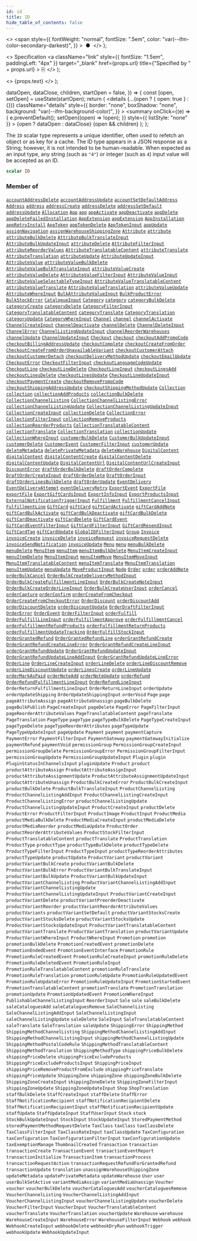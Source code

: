 ```yaml
---
id: id
title: ID
hide_table_of_contents: false
---
```


  <>
    <span
      style={{
        fontWeight: "normal",
        fontSize: ".5em",
        color: "var(--ifm-color-secondary-darkest)",
      }}
    >
      &nbsp;●&nbsp;
    </span>
  </>
);

  <>
    Specification
    <a
      className="link"
      style={{ fontSize: "1.5em", paddingLeft: "4px" }}
      target="\_blank"
      href={props.url}
      title={"Specified by " + props.url}
    >
      ⎘
    </a>
  </>
);

  <>
    <span className={props.class}>{props.text}</span>
  </>
);


  dataOpen,
  dataClose,
  children,
  startOpen = false,
}) => {
  const [open, setOpen] = useState(startOpen);
  return (
    <details
      {...(open ? { open: true } : {})}
      className="details"
      style={{
        border: "none",
        boxShadow: "none",
        background: "var(--ifm-background-color)",
      }}
    >
      <summary
        onClick={(e) => {
          e.preventDefault();
          setOpen((open) => !open);
        }}
        style={{ listStyle: "none" }}
      >
        {open ? dataOpen : dataClose}
      </summary>
      {open && children}
    </details>
  );
};

The `ID` scalar type represents a unique identifier, often used to refetch an object or as key for a cache. The ID type appears in a JSON response as a String; however, it is not intended to be human-readable. When expected as an input type, any string (such as `"4"`) or integer (such as `4`) input value will be accepted as an ID.

```graphql
scalar ID
```

### Member of

[`accountAddressDelete`](../../../api-reference/users/mutations/account-address-delete) <Badge class="badge badge--secondary" text="mutation"/><Bullet />[`accountAddressUpdate`](../../../api-reference/users/mutations/account-address-update) <Badge class="badge badge--secondary" text="mutation"/><Bullet />[`accountSetDefaultAddress`](../../../api-reference/users/mutations/account-set-default-address) <Badge class="badge badge--secondary" text="mutation"/><Bullet />[`Address`](../../../api-reference/users/objects/address) <Badge class="badge badge--secondary" text="object"/><Bullet />[`address`](../../../api-reference/users/queries/address) <Badge class="badge badge--secondary" text="query"/><Bullet />[`addressCreate`](../../../api-reference/users/mutations/address-create) <Badge class="badge badge--secondary" text="mutation"/><Bullet />[`addressDelete`](../../../api-reference/users/mutations/address-delete) <Badge class="badge badge--secondary" text="mutation"/><Bullet />[`addressSetDefault`](../../../api-reference/users/mutations/address-set-default) <Badge class="badge badge--secondary" text="mutation"/><Bullet />[`addressUpdate`](../../../api-reference/users/mutations/address-update) <Badge class="badge badge--secondary" text="mutation"/><Bullet />[`Allocation`](../../../api-reference/products/objects/allocation) <Badge class="badge badge--secondary" text="object"/><Bullet />[`App`](../../../api-reference/apps/objects/app) <Badge class="badge badge--secondary" text="object"/><Bullet />[`app`](../../../api-reference/apps/queries/app) <Badge class="badge badge--secondary" text="query"/><Bullet />[`appActivate`](../../../api-reference/apps/mutations/app-activate) <Badge class="badge badge--secondary" text="mutation"/><Bullet />[`appDeactivate`](../../../api-reference/apps/mutations/app-deactivate) <Badge class="badge badge--secondary" text="mutation"/><Bullet />[`appDelete`](../../../api-reference/apps/mutations/app-delete) <Badge class="badge badge--secondary" text="mutation"/><Bullet />[`appDeleteFailedInstallation`](../../../api-reference/apps/mutations/app-delete-failed-installation) <Badge class="badge badge--secondary" text="mutation"/><Bullet />[`AppExtension`](../../../api-reference/apps/objects/app-extension) <Badge class="badge badge--secondary" text="object"/><Bullet />[`appExtension`](../../../api-reference/apps/queries/app-extension) <Badge class="badge badge--secondary" text="query"/><Bullet />[`AppInstallation`](../../../api-reference/apps/objects/app-installation) <Badge class="badge badge--secondary" text="object"/><Bullet />[`appRetryInstall`](../../../api-reference/apps/mutations/app-retry-install) <Badge class="badge badge--secondary" text="mutation"/><Bullet />[`AppToken`](../../../api-reference/apps/objects/app-token) <Badge class="badge badge--secondary" text="object"/><Bullet />[`appTokenDelete`](../../../api-reference/apps/mutations/app-token-delete) <Badge class="badge badge--secondary" text="mutation"/><Bullet />[`AppTokenInput`](../../../api-reference/apps/inputs/app-token-input) <Badge class="badge badge--secondary" text="input"/><Bullet />[`appUpdate`](../../../api-reference/apps/mutations/app-update) <Badge class="badge badge--secondary" text="mutation"/><Bullet />[`assignNavigation`](../../../api-reference/menu/mutations/assign-navigation) <Badge class="badge badge--secondary" text="mutation"/><Bullet />[`assignWarehouseShippingZone`](../../../api-reference/products/mutations/assign-warehouse-shipping-zone) <Badge class="badge badge--secondary" text="mutation"/><Bullet />[`Attribute`](../../../api-reference/attributes/objects/attribute) <Badge class="badge badge--secondary" text="object"/><Bullet />[`attribute`](../../../api-reference/attributes/queries/attribute) <Badge class="badge badge--secondary" text="query"/><Bullet />[`attributeBulkDelete`](../../../api-reference/attributes/mutations/attribute-bulk-delete) <Badge class="badge badge--secondary" text="mutation"/><Bullet />[`AttributeBulkTranslateInput`](../../../api-reference/attributes/inputs/attribute-bulk-translate-input) <Badge class="badge badge--secondary" text="input"/><Bullet />[`AttributeBulkUpdateInput`](../../../api-reference/attributes/inputs/attribute-bulk-update-input) <Badge class="badge badge--secondary" text="input"/><Bullet />[`attributeDelete`](../../../api-reference/attributes/mutations/attribute-delete) <Badge class="badge badge--secondary" text="mutation"/><Bullet />[`AttributeFilterInput`](../../../api-reference/attributes/inputs/attribute-filter-input) <Badge class="badge badge--secondary" text="input"/><Bullet />[`attributeReorderValues`](../../../api-reference/attributes/mutations/attribute-reorder-values) <Badge class="badge badge--secondary" text="mutation"/><Bullet />[`AttributeTranslatableContent`](../../../api-reference/attributes/objects/attribute-translatable-content) <Badge class="badge badge--secondary" text="object"/><Bullet />[`attributeTranslate`](../../../api-reference/attributes/mutations/attribute-translate) <Badge class="badge badge--secondary" text="mutation"/><Bullet />[`AttributeTranslation`](../../../api-reference/attributes/objects/attribute-translation) <Badge class="badge badge--secondary" text="object"/><Bullet />[`attributeUpdate`](../../../api-reference/attributes/mutations/attribute-update) <Badge class="badge badge--secondary" text="mutation"/><Bullet />[`AttributeUpdateInput`](../../../api-reference/attributes/inputs/attribute-update-input) <Badge class="badge badge--secondary" text="input"/><Bullet />[`AttributeValue`](../../../api-reference/attributes/objects/attribute-value) <Badge class="badge badge--secondary" text="object"/><Bullet />[`attributeValueBulkDelete`](../../../api-reference/attributes/mutations/attribute-value-bulk-delete) <Badge class="badge badge--secondary" text="mutation"/><Bullet />[`AttributeValueBulkTranslateInput`](../../../api-reference/attributes/inputs/attribute-value-bulk-translate-input) <Badge class="badge badge--secondary" text="input"/><Bullet />[`attributeValueCreate`](../../../api-reference/attributes/mutations/attribute-value-create) <Badge class="badge badge--secondary" text="mutation"/><Bullet />[`attributeValueDelete`](../../../api-reference/attributes/mutations/attribute-value-delete) <Badge class="badge badge--secondary" text="mutation"/><Bullet />[`AttributeValueFilterInput`](../../../api-reference/attributes/inputs/attribute-value-filter-input) <Badge class="badge badge--secondary" text="input"/><Bullet />[`AttributeValueInput`](../../../api-reference/attributes/inputs/attribute-value-input) <Badge class="badge badge--secondary" text="input"/><Bullet />[`AttributeValueSelectableTypeInput`](../../../api-reference/attributes/inputs/attribute-value-selectable-type-input) <Badge class="badge badge--secondary" text="input"/><Bullet />[`AttributeValueTranslatableContent`](../../../api-reference/attributes/objects/attribute-value-translatable-content) <Badge class="badge badge--secondary" text="object"/><Bullet />[`attributeValueTranslate`](../../../api-reference/attributes/mutations/attribute-value-translate) <Badge class="badge badge--secondary" text="mutation"/><Bullet />[`AttributeValueTranslation`](../../../api-reference/attributes/objects/attribute-value-translation) <Badge class="badge badge--secondary" text="object"/><Bullet />[`attributeValueUpdate`](../../../api-reference/attributes/mutations/attribute-value-update) <Badge class="badge badge--secondary" text="mutation"/><Bullet />[`AttributeWhereInput`](../../../api-reference/attributes/inputs/attribute-where-input) <Badge class="badge badge--secondary" text="input"/><Bullet />[`BulkAttributeValueInput`](../../../api-reference/products/inputs/bulk-attribute-value-input) <Badge class="badge badge--secondary" text="input"/><Bullet />[`BulkProductError`](../../../api-reference/products/objects/bulk-product-error) <Badge class="badge badge--secondary" text="object"/><Bullet />[`BulkStockError`](../../../api-reference/products/objects/bulk-stock-error) <Badge class="badge badge--secondary" text="object"/><Bullet />[`CatalogueInput`](../../../api-reference/discounts/inputs/catalogue-input) <Badge class="badge badge--secondary" text="input"/><Bullet />[`Category`](../../../api-reference/products/objects/category) <Badge class="badge badge--secondary" text="object"/><Bullet />[`category`](../../../api-reference/products/queries/category) <Badge class="badge badge--secondary" text="query"/><Bullet />[`categoryBulkDelete`](../../../api-reference/products/mutations/category-bulk-delete) <Badge class="badge badge--secondary" text="mutation"/><Bullet />[`categoryCreate`](../../../api-reference/products/mutations/category-create) <Badge class="badge badge--secondary" text="mutation"/><Bullet />[`categoryDelete`](../../../api-reference/products/mutations/category-delete) <Badge class="badge badge--secondary" text="mutation"/><Bullet />[`CategoryFilterInput`](../../../api-reference/products/inputs/category-filter-input) <Badge class="badge badge--secondary" text="input"/><Bullet />[`CategoryTranslatableContent`](../../../api-reference/products/objects/category-translatable-content) <Badge class="badge badge--secondary" text="object"/><Bullet />[`categoryTranslate`](../../../api-reference/products/mutations/category-translate) <Badge class="badge badge--secondary" text="mutation"/><Bullet />[`CategoryTranslation`](../../../api-reference/products/objects/category-translation) <Badge class="badge badge--secondary" text="object"/><Bullet />[`categoryUpdate`](../../../api-reference/products/mutations/category-update) <Badge class="badge badge--secondary" text="mutation"/><Bullet />[`CategoryWhereInput`](../../../api-reference/products/inputs/category-where-input) <Badge class="badge badge--secondary" text="input"/><Bullet />[`Channel`](../../../api-reference/channels/objects/channel) <Badge class="badge badge--secondary" text="object"/><Bullet />[`channel`](../../../api-reference/channels/queries/channel) <Badge class="badge badge--secondary" text="query"/><Bullet />[`channelActivate`](../../../api-reference/channels/mutations/channel-activate) <Badge class="badge badge--secondary" text="mutation"/><Bullet />[`ChannelCreateInput`](../../../api-reference/channels/inputs/channel-create-input) <Badge class="badge badge--secondary" text="input"/><Bullet />[`channelDeactivate`](../../../api-reference/channels/mutations/channel-deactivate) <Badge class="badge badge--secondary" text="mutation"/><Bullet />[`channelDelete`](../../../api-reference/channels/mutations/channel-delete) <Badge class="badge badge--secondary" text="mutation"/><Bullet />[`ChannelDeleteInput`](../../../api-reference/channels/inputs/channel-delete-input) <Badge class="badge badge--secondary" text="input"/><Bullet />[`ChannelError`](../../../api-reference/channels/objects/channel-error) <Badge class="badge badge--secondary" text="object"/><Bullet />[`ChannelListingUpdateInput`](../../../api-reference/products/inputs/channel-listing-update-input) <Badge class="badge badge--secondary" text="input"/><Bullet />[`channelReorderWarehouses`](../../../api-reference/channels/mutations/channel-reorder-warehouses) <Badge class="badge badge--secondary" text="mutation"/><Bullet />[`channelUpdate`](../../../api-reference/channels/mutations/channel-update) <Badge class="badge badge--secondary" text="mutation"/><Bullet />[`ChannelUpdateInput`](../../../api-reference/channels/inputs/channel-update-input) <Badge class="badge badge--secondary" text="input"/><Bullet />[`Checkout`](../../../api-reference/checkout/objects/checkout) <Badge class="badge badge--secondary" text="object"/><Bullet />[`checkout`](../../../api-reference/checkout/queries/checkout) <Badge class="badge badge--secondary" text="query"/><Bullet />[`checkoutAddPromoCode`](../../../api-reference/checkout/mutations/checkout-add-promo-code) <Badge class="badge badge--secondary" text="mutation"/><Bullet />[`checkoutBillingAddressUpdate`](../../../api-reference/checkout/mutations/checkout-billing-address-update) <Badge class="badge badge--secondary" text="mutation"/><Bullet />[`checkoutComplete`](../../../api-reference/checkout/mutations/checkout-complete) <Badge class="badge badge--secondary" text="mutation"/><Bullet />[`checkoutCreateFromOrder`](../../../api-reference/checkout/mutations/checkout-create-from-order) <Badge class="badge badge--secondary" text="mutation"/><Bullet />[`CheckoutCreateFromOrderUnavailableVariant`](../../../api-reference/checkout/objects/checkout-create-from-order-unavailable-variant) <Badge class="badge badge--secondary" text="object"/><Bullet />[`checkoutCustomerAttach`](../../../api-reference/checkout/mutations/checkout-customer-attach) <Badge class="badge badge--secondary" text="mutation"/><Bullet />[`checkoutCustomerDetach`](../../../api-reference/checkout/mutations/checkout-customer-detach) <Badge class="badge badge--secondary" text="mutation"/><Bullet />[`checkoutDeliveryMethodUpdate`](../../../api-reference/checkout/mutations/checkout-delivery-method-update) <Badge class="badge badge--secondary" text="mutation"/><Bullet />[`checkoutEmailUpdate`](../../../api-reference/checkout/mutations/checkout-email-update) <Badge class="badge badge--secondary" text="mutation"/><Bullet />[`CheckoutError`](../../../api-reference/checkout/objects/checkout-error) <Badge class="badge badge--secondary" text="object"/><Bullet />[`CheckoutFilterInput`](../../../api-reference/checkout/inputs/checkout-filter-input) <Badge class="badge badge--secondary" text="input"/><Bullet />[`checkoutLanguageCodeUpdate`](../../../api-reference/checkout/mutations/checkout-language-code-update) <Badge class="badge badge--secondary" text="mutation"/><Bullet />[`CheckoutLine`](../../../api-reference/checkout/objects/checkout-line) <Badge class="badge badge--secondary" text="object"/><Bullet />[`checkoutLineDelete`](../../../api-reference/checkout/mutations/checkout-line-delete) <Badge class="badge badge--secondary" text="mutation"/><Bullet />[`CheckoutLineInput`](../../../api-reference/checkout/inputs/checkout-line-input) <Badge class="badge badge--secondary" text="input"/><Bullet />[`checkoutLinesAdd`](../../../api-reference/checkout/mutations/checkout-lines-add) <Badge class="badge badge--secondary" text="mutation"/><Bullet />[`checkoutLinesDelete`](../../../api-reference/checkout/mutations/checkout-lines-delete) <Badge class="badge badge--secondary" text="mutation"/><Bullet />[`checkoutLinesUpdate`](../../../api-reference/checkout/mutations/checkout-lines-update) <Badge class="badge badge--secondary" text="mutation"/><Bullet />[`CheckoutLineUpdateInput`](../../../api-reference/checkout/inputs/checkout-line-update-input) <Badge class="badge badge--secondary" text="input"/><Bullet />[`checkoutPaymentCreate`](../../../api-reference/checkout/mutations/checkout-payment-create) <Badge class="badge badge--secondary" text="mutation"/><Bullet />[`checkoutRemovePromoCode`](../../../api-reference/checkout/mutations/checkout-remove-promo-code) <Badge class="badge badge--secondary" text="mutation"/><Bullet />[`checkoutShippingAddressUpdate`](../../../api-reference/checkout/mutations/checkout-shipping-address-update) <Badge class="badge badge--secondary" text="mutation"/><Bullet />[`checkoutShippingMethodUpdate`](../../../api-reference/checkout/mutations/checkout-shipping-method-update) <Badge class="badge badge--secondary" text="mutation"/><Bullet />[`Collection`](../../../api-reference/products/objects/collection) <Badge class="badge badge--secondary" text="object"/><Bullet />[`collection`](../../../api-reference/products/queries/collection) <Badge class="badge badge--secondary" text="query"/><Bullet />[`collectionAddProducts`](../../../api-reference/products/mutations/collection-add-products) <Badge class="badge badge--secondary" text="mutation"/><Bullet />[`collectionBulkDelete`](../../../api-reference/products/mutations/collection-bulk-delete) <Badge class="badge badge--secondary" text="mutation"/><Bullet />[`CollectionChannelListing`](../../../api-reference/products/objects/collection-channel-listing) <Badge class="badge badge--secondary" text="object"/><Bullet />[`CollectionChannelListingError`](../../../api-reference/products/objects/collection-channel-listing-error) <Badge class="badge badge--secondary" text="object"/><Bullet />[`collectionChannelListingUpdate`](../../../api-reference/products/mutations/collection-channel-listing-update) <Badge class="badge badge--secondary" text="mutation"/><Bullet />[`CollectionChannelListingUpdateInput`](../../../api-reference/products/inputs/collection-channel-listing-update-input) <Badge class="badge badge--secondary" text="input"/><Bullet />[`CollectionCreateInput`](../../../api-reference/products/inputs/collection-create-input) <Badge class="badge badge--secondary" text="input"/><Bullet />[`collectionDelete`](../../../api-reference/products/mutations/collection-delete) <Badge class="badge badge--secondary" text="mutation"/><Bullet />[`CollectionError`](../../../api-reference/products/objects/collection-error) <Badge class="badge badge--secondary" text="object"/><Bullet />[`CollectionFilterInput`](../../../api-reference/products/inputs/collection-filter-input) <Badge class="badge badge--secondary" text="input"/><Bullet />[`collectionRemoveProducts`](../../../api-reference/products/mutations/collection-remove-products) <Badge class="badge badge--secondary" text="mutation"/><Bullet />[`collectionReorderProducts`](../../../api-reference/products/mutations/collection-reorder-products) <Badge class="badge badge--secondary" text="mutation"/><Bullet />[`CollectionTranslatableContent`](../../../api-reference/products/objects/collection-translatable-content) <Badge class="badge badge--secondary" text="object"/><Bullet />[`collectionTranslate`](../../../api-reference/products/mutations/collection-translate) <Badge class="badge badge--secondary" text="mutation"/><Bullet />[`CollectionTranslation`](../../../api-reference/products/objects/collection-translation) <Badge class="badge badge--secondary" text="object"/><Bullet />[`collectionUpdate`](../../../api-reference/products/mutations/collection-update) <Badge class="badge badge--secondary" text="mutation"/><Bullet />[`CollectionWhereInput`](../../../api-reference/products/inputs/collection-where-input) <Badge class="badge badge--secondary" text="input"/><Bullet />[`customerBulkDelete`](../../../api-reference/users/mutations/customer-bulk-delete) <Badge class="badge badge--secondary" text="mutation"/><Bullet />[`CustomerBulkUpdateInput`](../../../api-reference/users/inputs/customer-bulk-update-input) <Badge class="badge badge--secondary" text="input"/><Bullet />[`customerDelete`](../../../api-reference/users/mutations/customer-delete) <Badge class="badge badge--secondary" text="mutation"/><Bullet />[`CustomerEvent`](../../../api-reference/users/objects/customer-event) <Badge class="badge badge--secondary" text="object"/><Bullet />[`CustomerFilterInput`](../../../api-reference/users/inputs/customer-filter-input) <Badge class="badge badge--secondary" text="input"/><Bullet />[`customerUpdate`](../../../api-reference/users/mutations/customer-update) <Badge class="badge badge--secondary" text="mutation"/><Bullet />[`deleteMetadata`](../../../api-reference/miscellaneous/mutations/delete-metadata) <Badge class="badge badge--secondary" text="mutation"/><Bullet />[`deletePrivateMetadata`](../../../api-reference/miscellaneous/mutations/delete-private-metadata) <Badge class="badge badge--secondary" text="mutation"/><Bullet />[`deleteWarehouse`](../../../api-reference/products/mutations/delete-warehouse) <Badge class="badge badge--secondary" text="mutation"/><Bullet />[`DigitalContent`](../../../api-reference/products/objects/digital-content) <Badge class="badge badge--secondary" text="object"/><Bullet />[`digitalContent`](../../../api-reference/products/queries/digital-content) <Badge class="badge badge--secondary" text="query"/><Bullet />[`digitalContentCreate`](../../../api-reference/products/mutations/digital-content-create) <Badge class="badge badge--secondary" text="mutation"/><Bullet />[`digitalContentDelete`](../../../api-reference/products/mutations/digital-content-delete) <Badge class="badge badge--secondary" text="mutation"/><Bullet />[`digitalContentUpdate`](../../../api-reference/products/mutations/digital-content-update) <Badge class="badge badge--secondary" text="mutation"/><Bullet />[`DigitalContentUrl`](../../../api-reference/products/objects/digital-content-url) <Badge class="badge badge--secondary" text="object"/><Bullet />[`DigitalContentUrlCreateInput`](../../../api-reference/products/inputs/digital-content-url-create-input) <Badge class="badge badge--secondary" text="input"/><Bullet />[`DiscountError`](../../../api-reference/discounts/objects/discount-error) <Badge class="badge badge--secondary" text="object"/><Bullet />[`draftOrderBulkDelete`](../../../api-reference/orders/mutations/draft-order-bulk-delete) <Badge class="badge badge--secondary" text="mutation"/><Bullet />[`draftOrderComplete`](../../../api-reference/orders/mutations/draft-order-complete) <Badge class="badge badge--secondary" text="mutation"/><Bullet />[`DraftOrderCreateInput`](../../../api-reference/orders/inputs/draft-order-create-input) <Badge class="badge badge--secondary" text="input"/><Bullet />[`draftOrderDelete`](../../../api-reference/orders/mutations/draft-order-delete) <Badge class="badge badge--secondary" text="mutation"/><Bullet />[`DraftOrderInput`](../../../api-reference/orders/inputs/draft-order-input) <Badge class="badge badge--secondary" text="input"/><Bullet />[`draftOrderLinesBulkDelete`](../../../api-reference/orders/mutations/draft-order-lines-bulk-delete) <Badge class="badge badge--secondary" text="mutation"/><Bullet />[`draftOrderUpdate`](../../../api-reference/orders/mutations/draft-order-update) <Badge class="badge badge--secondary" text="mutation"/><Bullet />[`EventDelivery`](../../../api-reference/miscellaneous/objects/event-delivery) <Badge class="badge badge--secondary" text="object"/><Bullet />[`EventDeliveryAttempt`](../../../api-reference/webhooks/objects/event-delivery-attempt) <Badge class="badge badge--secondary" text="object"/><Bullet />[`eventDeliveryRetry`](../../../api-reference/webhooks/mutations/event-delivery-retry) <Badge class="badge badge--secondary" text="mutation"/><Bullet />[`ExportEvent`](../../../api-reference/miscellaneous/objects/export-event) <Badge class="badge badge--secondary" text="object"/><Bullet />[`ExportFile`](../../../api-reference/miscellaneous/objects/export-file) <Badge class="badge badge--secondary" text="object"/><Bullet />[`exportFile`](../../../api-reference/miscellaneous/queries/export-file) <Badge class="badge badge--secondary" text="query"/><Bullet />[`ExportGiftCardsInput`](../../../api-reference/gift-cards/inputs/export-gift-cards-input) <Badge class="badge badge--secondary" text="input"/><Bullet />[`ExportInfoInput`](../../../api-reference/products/inputs/export-info-input) <Badge class="badge badge--secondary" text="input"/><Bullet />[`ExportProductsInput`](../../../api-reference/products/inputs/export-products-input) <Badge class="badge badge--secondary" text="input"/><Bullet />[`ExternalNotificationTriggerInput`](../../../api-reference/miscellaneous/inputs/external-notification-trigger-input) <Badge class="badge badge--secondary" text="input"/><Bullet />[`Fulfillment`](../../../api-reference/orders/objects/fulfillment) <Badge class="badge badge--secondary" text="object"/><Bullet />[`FulfillmentCancelInput`](../../../api-reference/orders/inputs/fulfillment-cancel-input) <Badge class="badge badge--secondary" text="input"/><Bullet />[`FulfillmentLine`](../../../api-reference/orders/objects/fulfillment-line) <Badge class="badge badge--secondary" text="object"/><Bullet />[`GiftCard`](../../../api-reference/gift-cards/objects/gift-card) <Badge class="badge badge--secondary" text="object"/><Bullet />[`giftCard`](../../../api-reference/gift-cards/queries/gift-card) <Badge class="badge badge--secondary" text="query"/><Bullet />[`giftCardActivate`](../../../api-reference/gift-cards/mutations/gift-card-activate) <Badge class="badge badge--secondary" text="mutation"/><Bullet />[`giftCardAddNote`](../../../api-reference/gift-cards/mutations/gift-card-add-note) <Badge class="badge badge--secondary" text="mutation"/><Bullet />[`giftCardBulkActivate`](../../../api-reference/gift-cards/mutations/gift-card-bulk-activate) <Badge class="badge badge--secondary" text="mutation"/><Bullet />[`giftCardBulkDeactivate`](../../../api-reference/gift-cards/mutations/gift-card-bulk-deactivate) <Badge class="badge badge--secondary" text="mutation"/><Bullet />[`giftCardBulkDelete`](../../../api-reference/gift-cards/mutations/gift-card-bulk-delete) <Badge class="badge badge--secondary" text="mutation"/><Bullet />[`giftCardDeactivate`](../../../api-reference/gift-cards/mutations/gift-card-deactivate) <Badge class="badge badge--secondary" text="mutation"/><Bullet />[`giftCardDelete`](../../../api-reference/gift-cards/mutations/gift-card-delete) <Badge class="badge badge--secondary" text="mutation"/><Bullet />[`GiftCardEvent`](../../../api-reference/gift-cards/objects/gift-card-event) <Badge class="badge badge--secondary" text="object"/><Bullet />[`GiftCardEventFilterInput`](../../../api-reference/gift-cards/inputs/gift-card-event-filter-input) <Badge class="badge badge--secondary" text="input"/><Bullet />[`GiftCardFilterInput`](../../../api-reference/gift-cards/inputs/gift-card-filter-input) <Badge class="badge badge--secondary" text="input"/><Bullet />[`GiftCardResendInput`](../../../api-reference/gift-cards/inputs/gift-card-resend-input) <Badge class="badge badge--secondary" text="input"/><Bullet />[`GiftCardTag`](../../../api-reference/gift-cards/objects/gift-card-tag) <Badge class="badge badge--secondary" text="object"/><Bullet />[`giftCardUpdate`](../../../api-reference/gift-cards/mutations/gift-card-update) <Badge class="badge badge--secondary" text="mutation"/><Bullet />[`GlobalIDFilterInput`](../../../api-reference/miscellaneous/inputs/global-idfilter-input) <Badge class="badge badge--secondary" text="input"/><Bullet />[`Group`](../../../api-reference/users/objects/group) <Badge class="badge badge--secondary" text="object"/><Bullet />[`Invoice`](../../../api-reference/orders/objects/invoice) <Badge class="badge badge--secondary" text="object"/><Bullet />[`invoiceCreate`](../../../api-reference/orders/mutations/invoice-create) <Badge class="badge badge--secondary" text="mutation"/><Bullet />[`invoiceDelete`](../../../api-reference/orders/mutations/invoice-delete) <Badge class="badge badge--secondary" text="mutation"/><Bullet />[`invoiceRequest`](../../../api-reference/orders/mutations/invoice-request) <Badge class="badge badge--secondary" text="mutation"/><Bullet />[`invoiceRequestDelete`](../../../api-reference/orders/mutations/invoice-request-delete) <Badge class="badge badge--secondary" text="mutation"/><Bullet />[`invoiceSendNotification`](../../../api-reference/orders/mutations/invoice-send-notification) <Badge class="badge badge--secondary" text="mutation"/><Bullet />[`invoiceUpdate`](../../../api-reference/orders/mutations/invoice-update) <Badge class="badge badge--secondary" text="mutation"/><Bullet />[`Menu`](../../../api-reference/menu/objects/menu) <Badge class="badge badge--secondary" text="object"/><Bullet />[`menu`](../../../api-reference/menu/queries/menu) <Badge class="badge badge--secondary" text="query"/><Bullet />[`menuBulkDelete`](../../../api-reference/menu/mutations/menu-bulk-delete) <Badge class="badge badge--secondary" text="mutation"/><Bullet />[`menuDelete`](../../../api-reference/menu/mutations/menu-delete) <Badge class="badge badge--secondary" text="mutation"/><Bullet />[`MenuItem`](../../../api-reference/menu/objects/menu-item) <Badge class="badge badge--secondary" text="object"/><Bullet />[`menuItem`](../../../api-reference/menu/queries/menu-item) <Badge class="badge badge--secondary" text="query"/><Bullet />[`menuItemBulkDelete`](../../../api-reference/menu/mutations/menu-item-bulk-delete) <Badge class="badge badge--secondary" text="mutation"/><Bullet />[`MenuItemCreateInput`](../../../api-reference/miscellaneous/inputs/menu-item-create-input) <Badge class="badge badge--secondary" text="input"/><Bullet />[`menuItemDelete`](../../../api-reference/menu/mutations/menu-item-delete) <Badge class="badge badge--secondary" text="mutation"/><Bullet />[`MenuItemInput`](../../../api-reference/miscellaneous/inputs/menu-item-input) <Badge class="badge badge--secondary" text="input"/><Bullet />[`menuItemMove`](../../../api-reference/menu/mutations/menu-item-move) <Badge class="badge badge--secondary" text="mutation"/><Bullet />[`MenuItemMoveInput`](../../../api-reference/miscellaneous/inputs/menu-item-move-input) <Badge class="badge badge--secondary" text="input"/><Bullet />[`MenuItemTranslatableContent`](../../../api-reference/menu/objects/menu-item-translatable-content) <Badge class="badge badge--secondary" text="object"/><Bullet />[`menuItemTranslate`](../../../api-reference/menu/mutations/menu-item-translate) <Badge class="badge badge--secondary" text="mutation"/><Bullet />[`MenuItemTranslation`](../../../api-reference/menu/objects/menu-item-translation) <Badge class="badge badge--secondary" text="object"/><Bullet />[`menuItemUpdate`](../../../api-reference/menu/mutations/menu-item-update) <Badge class="badge badge--secondary" text="mutation"/><Bullet />[`menuUpdate`](../../../api-reference/menu/mutations/menu-update) <Badge class="badge badge--secondary" text="mutation"/><Bullet />[`MoveProductInput`](../../../api-reference/products/inputs/move-product-input) <Badge class="badge badge--secondary" text="input"/><Bullet />[`Node`](../../../api-reference/miscellaneous/interfaces/node) <Badge class="badge badge--secondary" text="interface"/><Bullet />[`Order`](../../../api-reference/orders/objects/order) <Badge class="badge badge--secondary" text="object"/><Bullet />[`order`](../../../api-reference/orders/queries/order) <Badge class="badge badge--secondary" text="query"/><Bullet />[`orderAddNote`](../../../api-reference/orders/mutations/order-add-note) <Badge class="badge badge--secondary" text="mutation"/><Bullet />[`orderBulkCancel`](../../../api-reference/orders/mutations/order-bulk-cancel) <Badge class="badge badge--secondary" text="mutation"/><Bullet />[`OrderBulkCreateDeliveryMethodInput`](../../../api-reference/orders/inputs/order-bulk-create-delivery-method-input) <Badge class="badge badge--secondary" text="input"/><Bullet />[`OrderBulkCreateFulfillmentLineInput`](../../../api-reference/orders/inputs/order-bulk-create-fulfillment-line-input) <Badge class="badge badge--secondary" text="input"/><Bullet />[`OrderBulkCreateNoteInput`](../../../api-reference/orders/inputs/order-bulk-create-note-input) <Badge class="badge badge--secondary" text="input"/><Bullet />[`OrderBulkCreateOrderLineInput`](../../../api-reference/orders/inputs/order-bulk-create-order-line-input) <Badge class="badge badge--secondary" text="input"/><Bullet />[`OrderBulkCreateUserInput`](../../../api-reference/orders/inputs/order-bulk-create-user-input) <Badge class="badge badge--secondary" text="input"/><Bullet />[`orderCancel`](../../../api-reference/orders/mutations/order-cancel) <Badge class="badge badge--secondary" text="mutation"/><Bullet />[`orderCapture`](../../../api-reference/orders/mutations/order-capture) <Badge class="badge badge--secondary" text="mutation"/><Bullet />[`orderConfirm`](../../../api-reference/orders/mutations/order-confirm) <Badge class="badge badge--secondary" text="mutation"/><Bullet />[`orderCreateFromCheckout`](../../../api-reference/orders/mutations/order-create-from-checkout) <Badge class="badge badge--secondary" text="mutation"/><Bullet />[`OrderCreateFromCheckoutError`](../../../api-reference/orders/objects/order-create-from-checkout-error) <Badge class="badge badge--secondary" text="object"/><Bullet />[`OrderDiscount`](../../../api-reference/discounts/objects/order-discount) <Badge class="badge badge--secondary" text="object"/><Bullet />[`orderDiscountAdd`](../../../api-reference/orders/mutations/order-discount-add) <Badge class="badge badge--secondary" text="mutation"/><Bullet />[`orderDiscountDelete`](../../../api-reference/orders/mutations/order-discount-delete) <Badge class="badge badge--secondary" text="mutation"/><Bullet />[`orderDiscountUpdate`](../../../api-reference/orders/mutations/order-discount-update) <Badge class="badge badge--secondary" text="mutation"/><Bullet />[`OrderDraftFilterInput`](../../../api-reference/orders/inputs/order-draft-filter-input) <Badge class="badge badge--secondary" text="input"/><Bullet />[`OrderError`](../../../api-reference/orders/objects/order-error) <Badge class="badge badge--secondary" text="object"/><Bullet />[`OrderEvent`](../../../api-reference/orders/objects/order-event) <Badge class="badge badge--secondary" text="object"/><Bullet />[`OrderFilterInput`](../../../api-reference/orders/inputs/order-filter-input) <Badge class="badge badge--secondary" text="input"/><Bullet />[`orderFulfill`](../../../api-reference/orders/mutations/order-fulfill) <Badge class="badge badge--secondary" text="mutation"/><Bullet />[`OrderFulfillLineInput`](../../../api-reference/orders/inputs/order-fulfill-line-input) <Badge class="badge badge--secondary" text="input"/><Bullet />[`orderFulfillmentApprove`](../../../api-reference/orders/mutations/order-fulfillment-approve) <Badge class="badge badge--secondary" text="mutation"/><Bullet />[`orderFulfillmentCancel`](../../../api-reference/orders/mutations/order-fulfillment-cancel) <Badge class="badge badge--secondary" text="mutation"/><Bullet />[`orderFulfillmentRefundProducts`](../../../api-reference/orders/mutations/order-fulfillment-refund-products) <Badge class="badge badge--secondary" text="mutation"/><Bullet />[`orderFulfillmentReturnProducts`](../../../api-reference/orders/mutations/order-fulfillment-return-products) <Badge class="badge badge--secondary" text="mutation"/><Bullet />[`orderFulfillmentUpdateTracking`](../../../api-reference/orders/mutations/order-fulfillment-update-tracking) <Badge class="badge badge--secondary" text="mutation"/><Bullet />[`OrderFulfillStockInput`](../../../api-reference/orders/inputs/order-fulfill-stock-input) <Badge class="badge badge--secondary" text="input"/><Bullet />[`OrderGrantedRefund`](../../../api-reference/orders/objects/order-granted-refund) <Badge class="badge badge--secondary" text="object"/><Bullet />[`OrderGrantedRefundLine`](../../../api-reference/miscellaneous/objects/order-granted-refund-line) <Badge class="badge badge--secondary" text="object"/><Bullet />[`orderGrantRefundCreate`](../../../api-reference/orders/mutations/order-grant-refund-create) <Badge class="badge badge--secondary" text="mutation"/><Bullet />[`OrderGrantRefundCreateLineError`](../../../api-reference/miscellaneous/objects/order-grant-refund-create-line-error) <Badge class="badge badge--secondary" text="object"/><Bullet />[`OrderGrantRefundCreateLineInput`](../../../api-reference/orders/inputs/order-grant-refund-create-line-input) <Badge class="badge badge--secondary" text="input"/><Bullet />[`orderGrantRefundUpdate`](../../../api-reference/orders/mutations/order-grant-refund-update) <Badge class="badge badge--secondary" text="mutation"/><Bullet />[`OrderGrantRefundUpdateInput`](../../../api-reference/orders/inputs/order-grant-refund-update-input) <Badge class="badge badge--secondary" text="input"/><Bullet />[`OrderGrantRefundUpdateLineAddInput`](../../../api-reference/orders/inputs/order-grant-refund-update-line-add-input) <Badge class="badge badge--secondary" text="input"/><Bullet />[`OrderGrantRefundUpdateLineError`](../../../api-reference/miscellaneous/objects/order-grant-refund-update-line-error) <Badge class="badge badge--secondary" text="object"/><Bullet />[`OrderLine`](../../../api-reference/orders/objects/order-line) <Badge class="badge badge--secondary" text="object"/><Bullet />[`OrderLineCreateInput`](../../../api-reference/orders/inputs/order-line-create-input) <Badge class="badge badge--secondary" text="input"/><Bullet />[`orderLineDelete`](../../../api-reference/orders/mutations/order-line-delete) <Badge class="badge badge--secondary" text="mutation"/><Bullet />[`orderLineDiscountRemove`](../../../api-reference/orders/mutations/order-line-discount-remove) <Badge class="badge badge--secondary" text="mutation"/><Bullet />[`orderLineDiscountUpdate`](../../../api-reference/orders/mutations/order-line-discount-update) <Badge class="badge badge--secondary" text="mutation"/><Bullet />[`orderLinesCreate`](../../../api-reference/orders/mutations/order-lines-create) <Badge class="badge badge--secondary" text="mutation"/><Bullet />[`orderLineUpdate`](../../../api-reference/orders/mutations/order-line-update) <Badge class="badge badge--secondary" text="mutation"/><Bullet />[`orderMarkAsPaid`](../../../api-reference/orders/mutations/order-mark-as-paid) <Badge class="badge badge--secondary" text="mutation"/><Bullet />[`orderNoteAdd`](../../../api-reference/orders/mutations/order-note-add) <Badge class="badge badge--secondary" text="mutation"/><Bullet />[`orderNoteUpdate`](../../../api-reference/orders/mutations/order-note-update) <Badge class="badge badge--secondary" text="mutation"/><Bullet />[`orderRefund`](../../../api-reference/orders/mutations/order-refund) <Badge class="badge badge--secondary" text="mutation"/><Bullet />[`OrderRefundFulfillmentLineInput`](../../../api-reference/orders/inputs/order-refund-fulfillment-line-input) <Badge class="badge badge--secondary" text="input"/><Bullet />[`OrderRefundLineInput`](../../../api-reference/orders/inputs/order-refund-line-input) <Badge class="badge badge--secondary" text="input"/><Bullet />[`OrderReturnFulfillmentLineInput`](../../../api-reference/orders/inputs/order-return-fulfillment-line-input) <Badge class="badge badge--secondary" text="input"/><Bullet />[`OrderReturnLineInput`](../../../api-reference/orders/inputs/order-return-line-input) <Badge class="badge badge--secondary" text="input"/><Bullet />[`orderUpdate`](../../../api-reference/orders/mutations/order-update) <Badge class="badge badge--secondary" text="mutation"/><Bullet />[`orderUpdateShipping`](../../../api-reference/orders/mutations/order-update-shipping) <Badge class="badge badge--secondary" text="mutation"/><Bullet />[`OrderUpdateShippingInput`](../../../api-reference/orders/inputs/order-update-shipping-input) <Badge class="badge badge--secondary" text="input"/><Bullet />[`orderVoid`](../../../api-reference/orders/mutations/order-void) <Badge class="badge badge--secondary" text="mutation"/><Bullet />[`Page`](../../../api-reference/pages/objects/page) <Badge class="badge badge--secondary" text="object"/><Bullet />[`page`](../../../api-reference/pages/queries/page) <Badge class="badge badge--secondary" text="query"/><Bullet />[`pageAttributeAssign`](../../../api-reference/pages/mutations/page-attribute-assign) <Badge class="badge badge--secondary" text="mutation"/><Bullet />[`pageAttributeUnassign`](../../../api-reference/pages/mutations/page-attribute-unassign) <Badge class="badge badge--secondary" text="mutation"/><Bullet />[`pageBulkDelete`](../../../api-reference/pages/mutations/page-bulk-delete) <Badge class="badge badge--secondary" text="mutation"/><Bullet />[`pageBulkPublish`](../../../api-reference/pages/mutations/page-bulk-publish) <Badge class="badge badge--secondary" text="mutation"/><Bullet />[`PageCreateInput`](../../../api-reference/pages/inputs/page-create-input) <Badge class="badge badge--secondary" text="input"/><Bullet />[`pageDelete`](../../../api-reference/pages/mutations/page-delete) <Badge class="badge badge--secondary" text="mutation"/><Bullet />[`PageError`](../../../api-reference/pages/objects/page-error) <Badge class="badge badge--secondary" text="object"/><Bullet />[`PageFilterInput`](../../../api-reference/pages/inputs/page-filter-input) <Badge class="badge badge--secondary" text="input"/><Bullet />[`pageReorderAttributeValues`](../../../api-reference/pages/mutations/page-reorder-attribute-values) <Badge class="badge badge--secondary" text="mutation"/><Bullet />[`PageTranslatableContent`](../../../api-reference/pages/objects/page-translatable-content) <Badge class="badge badge--secondary" text="object"/><Bullet />[`pageTranslate`](../../../api-reference/pages/mutations/page-translate) <Badge class="badge badge--secondary" text="mutation"/><Bullet />[`PageTranslation`](../../../api-reference/pages/objects/page-translation) <Badge class="badge badge--secondary" text="object"/><Bullet />[`PageType`](../../../api-reference/pages/objects/page-type) <Badge class="badge badge--secondary" text="object"/><Bullet />[`pageType`](../../../api-reference/pages/queries/page-type) <Badge class="badge badge--secondary" text="query"/><Bullet />[`pageTypeBulkDelete`](../../../api-reference/pages/mutations/page-type-bulk-delete) <Badge class="badge badge--secondary" text="mutation"/><Bullet />[`PageTypeCreateInput`](../../../api-reference/pages/inputs/page-type-create-input) <Badge class="badge badge--secondary" text="input"/><Bullet />[`pageTypeDelete`](../../../api-reference/pages/mutations/page-type-delete) <Badge class="badge badge--secondary" text="mutation"/><Bullet />[`pageTypeReorderAttributes`](../../../api-reference/pages/mutations/page-type-reorder-attributes) <Badge class="badge badge--secondary" text="mutation"/><Bullet />[`pageTypeUpdate`](../../../api-reference/pages/mutations/page-type-update) <Badge class="badge badge--secondary" text="mutation"/><Bullet />[`PageTypeUpdateInput`](../../../api-reference/pages/inputs/page-type-update-input) <Badge class="badge badge--secondary" text="input"/><Bullet />[`pageUpdate`](../../../api-reference/pages/mutations/page-update) <Badge class="badge badge--secondary" text="mutation"/><Bullet />[`Payment`](../../../api-reference/payments/objects/payment) <Badge class="badge badge--secondary" text="object"/><Bullet />[`payment`](../../../api-reference/payments/queries/payment) <Badge class="badge badge--secondary" text="query"/><Bullet />[`paymentCapture`](../../../api-reference/payments/mutations/payment-capture) <Badge class="badge badge--secondary" text="mutation"/><Bullet />[`PaymentError`](../../../api-reference/payments/objects/payment-error) <Badge class="badge badge--secondary" text="object"/><Bullet />[`PaymentFilterInput`](../../../api-reference/payments/inputs/payment-filter-input) <Badge class="badge badge--secondary" text="input"/><Bullet />[`PaymentGateway`](../../../api-reference/payments/objects/payment-gateway) <Badge class="badge badge--secondary" text="object"/><Bullet />[`paymentGatewayInitialize`](../../../api-reference/payments/mutations/payment-gateway-initialize) <Badge class="badge badge--secondary" text="mutation"/><Bullet />[`paymentRefund`](../../../api-reference/payments/mutations/payment-refund) <Badge class="badge badge--secondary" text="mutation"/><Bullet />[`paymentVoid`](../../../api-reference/payments/mutations/payment-void) <Badge class="badge badge--secondary" text="mutation"/><Bullet />[`permissionGroup`](../../../api-reference/users/queries/permission-group) <Badge class="badge badge--secondary" text="query"/><Bullet />[`PermissionGroupCreateInput`](../../../api-reference/users/inputs/permission-group-create-input) <Badge class="badge badge--secondary" text="input"/><Bullet />[`permissionGroupDelete`](../../../api-reference/users/mutations/permission-group-delete) <Badge class="badge badge--secondary" text="mutation"/><Bullet />[`PermissionGroupError`](../../../api-reference/users/objects/permission-group-error) <Badge class="badge badge--secondary" text="object"/><Bullet />[`PermissionGroupFilterInput`](../../../api-reference/users/inputs/permission-group-filter-input) <Badge class="badge badge--secondary" text="input"/><Bullet />[`permissionGroupUpdate`](../../../api-reference/users/mutations/permission-group-update) <Badge class="badge badge--secondary" text="mutation"/><Bullet />[`PermissionGroupUpdateInput`](../../../api-reference/users/inputs/permission-group-update-input) <Badge class="badge badge--secondary" text="input"/><Bullet />[`Plugin`](../../../api-reference/miscellaneous/objects/plugin) <Badge class="badge badge--secondary" text="object"/><Bullet />[`plugin`](../../../api-reference/miscellaneous/queries/plugin) <Badge class="badge badge--secondary" text="query"/><Bullet />[`PluginStatusInChannelsInput`](../../../api-reference/miscellaneous/inputs/plugin-status-in-channels-input) <Badge class="badge badge--secondary" text="input"/><Bullet />[`pluginUpdate`](../../../api-reference/miscellaneous/mutations/plugin-update) <Badge class="badge badge--secondary" text="mutation"/><Bullet />[`Product`](../../../api-reference/products/objects/product) <Badge class="badge badge--secondary" text="object"/><Bullet />[`product`](../../../api-reference/products/queries/product) <Badge class="badge badge--secondary" text="query"/><Bullet />[`productAttributeAssign`](../../../api-reference/products/mutations/product-attribute-assign) <Badge class="badge badge--secondary" text="mutation"/><Bullet />[`ProductAttributeAssignInput`](../../../api-reference/products/inputs/product-attribute-assign-input) <Badge class="badge badge--secondary" text="input"/><Bullet />[`productAttributeAssignmentUpdate`](../../../api-reference/products/mutations/product-attribute-assignment-update) <Badge class="badge badge--secondary" text="mutation"/><Bullet />[`ProductAttributeAssignmentUpdateInput`](../../../api-reference/products/inputs/product-attribute-assignment-update-input) <Badge class="badge badge--secondary" text="input"/><Bullet />[`productAttributeUnassign`](../../../api-reference/products/mutations/product-attribute-unassign) <Badge class="badge badge--secondary" text="mutation"/><Bullet />[`ProductBulkCreateError`](../../../api-reference/products/objects/product-bulk-create-error) <Badge class="badge badge--secondary" text="object"/><Bullet />[`ProductBulkCreateInput`](../../../api-reference/products/inputs/product-bulk-create-input) <Badge class="badge badge--secondary" text="input"/><Bullet />[`productBulkDelete`](../../../api-reference/products/mutations/product-bulk-delete) <Badge class="badge badge--secondary" text="mutation"/><Bullet />[`ProductBulkTranslateInput`](../../../api-reference/products/inputs/product-bulk-translate-input) <Badge class="badge badge--secondary" text="input"/><Bullet />[`ProductChannelListing`](../../../api-reference/products/objects/product-channel-listing) <Badge class="badge badge--secondary" text="object"/><Bullet />[`ProductChannelListingAddInput`](../../../api-reference/products/inputs/product-channel-listing-add-input) <Badge class="badge badge--secondary" text="input"/><Bullet />[`ProductChannelListingCreateInput`](../../../api-reference/products/inputs/product-channel-listing-create-input) <Badge class="badge badge--secondary" text="input"/><Bullet />[`ProductChannelListingError`](../../../api-reference/products/objects/product-channel-listing-error) <Badge class="badge badge--secondary" text="object"/><Bullet />[`productChannelListingUpdate`](../../../api-reference/products/mutations/product-channel-listing-update) <Badge class="badge badge--secondary" text="mutation"/><Bullet />[`ProductChannelListingUpdateInput`](../../../api-reference/products/inputs/product-channel-listing-update-input) <Badge class="badge badge--secondary" text="input"/><Bullet />[`ProductCreateInput`](../../../api-reference/products/inputs/product-create-input) <Badge class="badge badge--secondary" text="input"/><Bullet />[`productDelete`](../../../api-reference/products/mutations/product-delete) <Badge class="badge badge--secondary" text="mutation"/><Bullet />[`ProductError`](../../../api-reference/products/objects/product-error) <Badge class="badge badge--secondary" text="object"/><Bullet />[`ProductFilterInput`](../../../api-reference/products/inputs/product-filter-input) <Badge class="badge badge--secondary" text="input"/><Bullet />[`ProductImage`](../../../api-reference/products/objects/product-image) <Badge class="badge badge--secondary" text="object"/><Bullet />[`ProductInput`](../../../api-reference/products/inputs/product-input) <Badge class="badge badge--secondary" text="input"/><Bullet />[`ProductMedia`](../../../api-reference/products/objects/product-media) <Badge class="badge badge--secondary" text="object"/><Bullet />[`productMediaBulkDelete`](../../../api-reference/products/mutations/product-media-bulk-delete) <Badge class="badge badge--secondary" text="mutation"/><Bullet />[`ProductMediaCreateInput`](../../../api-reference/products/inputs/product-media-create-input) <Badge class="badge badge--secondary" text="input"/><Bullet />[`productMediaDelete`](../../../api-reference/products/mutations/product-media-delete) <Badge class="badge badge--secondary" text="mutation"/><Bullet />[`productMediaReorder`](../../../api-reference/products/mutations/product-media-reorder) <Badge class="badge badge--secondary" text="mutation"/><Bullet />[`productMediaUpdate`](../../../api-reference/products/mutations/product-media-update) <Badge class="badge badge--secondary" text="mutation"/><Bullet />[`ProductOrder`](../../../api-reference/products/inputs/product-order) <Badge class="badge badge--secondary" text="input"/><Bullet />[`productReorderAttributeValues`](../../../api-reference/products/mutations/product-reorder-attribute-values) <Badge class="badge badge--secondary" text="mutation"/><Bullet />[`ProductStockFilterInput`](../../../api-reference/products/inputs/product-stock-filter-input) <Badge class="badge badge--secondary" text="input"/><Bullet />[`ProductTranslatableContent`](../../../api-reference/products/objects/product-translatable-content) <Badge class="badge badge--secondary" text="object"/><Bullet />[`productTranslate`](../../../api-reference/products/mutations/product-translate) <Badge class="badge badge--secondary" text="mutation"/><Bullet />[`ProductTranslation`](../../../api-reference/products/objects/product-translation) <Badge class="badge badge--secondary" text="object"/><Bullet />[`ProductType`](../../../api-reference/products/objects/product-type) <Badge class="badge badge--secondary" text="object"/><Bullet />[`productType`](../../../api-reference/products/queries/product-type) <Badge class="badge badge--secondary" text="query"/><Bullet />[`productTypeBulkDelete`](../../../api-reference/products/mutations/product-type-bulk-delete) <Badge class="badge badge--secondary" text="mutation"/><Bullet />[`productTypeDelete`](../../../api-reference/products/mutations/product-type-delete) <Badge class="badge badge--secondary" text="mutation"/><Bullet />[`ProductTypeFilterInput`](../../../api-reference/products/inputs/product-type-filter-input) <Badge class="badge badge--secondary" text="input"/><Bullet />[`ProductTypeInput`](../../../api-reference/products/inputs/product-type-input) <Badge class="badge badge--secondary" text="input"/><Bullet />[`productTypeReorderAttributes`](../../../api-reference/products/mutations/product-type-reorder-attributes) <Badge class="badge badge--secondary" text="mutation"/><Bullet />[`productTypeUpdate`](../../../api-reference/products/mutations/product-type-update) <Badge class="badge badge--secondary" text="mutation"/><Bullet />[`productUpdate`](../../../api-reference/products/mutations/product-update) <Badge class="badge badge--secondary" text="mutation"/><Bullet />[`ProductVariant`](../../../api-reference/products/objects/product-variant) <Badge class="badge badge--secondary" text="object"/><Bullet />[`productVariant`](../../../api-reference/products/queries/product-variant) <Badge class="badge badge--secondary" text="query"/><Bullet />[`productVariantBulkCreate`](../../../api-reference/products/mutations/product-variant-bulk-create) <Badge class="badge badge--secondary" text="mutation"/><Bullet />[`productVariantBulkDelete`](../../../api-reference/products/mutations/product-variant-bulk-delete) <Badge class="badge badge--secondary" text="mutation"/><Bullet />[`ProductVariantBulkError`](../../../api-reference/products/objects/product-variant-bulk-error) <Badge class="badge badge--secondary" text="object"/><Bullet />[`ProductVariantBulkTranslateInput`](../../../api-reference/products/inputs/product-variant-bulk-translate-input) <Badge class="badge badge--secondary" text="input"/><Bullet />[`productVariantBulkUpdate`](../../../api-reference/products/mutations/product-variant-bulk-update) <Badge class="badge badge--secondary" text="mutation"/><Bullet />[`ProductVariantBulkUpdateInput`](../../../api-reference/products/inputs/product-variant-bulk-update-input) <Badge class="badge badge--secondary" text="input"/><Bullet />[`ProductVariantChannelListing`](../../../api-reference/products/objects/product-variant-channel-listing) <Badge class="badge badge--secondary" text="object"/><Bullet />[`ProductVariantChannelListingAddInput`](../../../api-reference/products/inputs/product-variant-channel-listing-add-input) <Badge class="badge badge--secondary" text="input"/><Bullet />[`productVariantChannelListingUpdate`](../../../api-reference/products/mutations/product-variant-channel-listing-update) <Badge class="badge badge--secondary" text="mutation"/><Bullet />[`ProductVariantChannelListingUpdateInput`](../../../api-reference/products/inputs/product-variant-channel-listing-update-input) <Badge class="badge badge--secondary" text="input"/><Bullet />[`ProductVariantCreateInput`](../../../api-reference/products/inputs/product-variant-create-input) <Badge class="badge badge--secondary" text="input"/><Bullet />[`productVariantDelete`](../../../api-reference/products/mutations/product-variant-delete) <Badge class="badge badge--secondary" text="mutation"/><Bullet />[`productVariantPreorderDeactivate`](../../../api-reference/products/mutations/product-variant-preorder-deactivate) <Badge class="badge badge--secondary" text="mutation"/><Bullet />[`productVariantReorder`](../../../api-reference/products/mutations/product-variant-reorder) <Badge class="badge badge--secondary" text="mutation"/><Bullet />[`productVariantReorderAttributeValues`](../../../api-reference/products/mutations/product-variant-reorder-attribute-values) <Badge class="badge badge--secondary" text="mutation"/><Bullet />[`productVariants`](../../../api-reference/products/queries/product-variants) <Badge class="badge badge--secondary" text="query"/><Bullet />[`productVariantSetDefault`](../../../api-reference/products/mutations/product-variant-set-default) <Badge class="badge badge--secondary" text="mutation"/><Bullet />[`productVariantStocksCreate`](../../../api-reference/products/mutations/product-variant-stocks-create) <Badge class="badge badge--secondary" text="mutation"/><Bullet />[`productVariantStocksDelete`](../../../api-reference/products/mutations/product-variant-stocks-delete) <Badge class="badge badge--secondary" text="mutation"/><Bullet />[`productVariantStocksUpdate`](../../../api-reference/products/mutations/product-variant-stocks-update) <Badge class="badge badge--secondary" text="mutation"/><Bullet />[`ProductVariantStocksUpdateInput`](../../../api-reference/products/inputs/product-variant-stocks-update-input) <Badge class="badge badge--secondary" text="input"/><Bullet />[`ProductVariantTranslatableContent`](../../../api-reference/products/objects/product-variant-translatable-content) <Badge class="badge badge--secondary" text="object"/><Bullet />[`productVariantTranslate`](../../../api-reference/products/mutations/product-variant-translate) <Badge class="badge badge--secondary" text="mutation"/><Bullet />[`ProductVariantTranslation`](../../../api-reference/products/objects/product-variant-translation) <Badge class="badge badge--secondary" text="object"/><Bullet />[`productVariantUpdate`](../../../api-reference/products/mutations/product-variant-update) <Badge class="badge badge--secondary" text="mutation"/><Bullet />[`ProductVariantWhereInput`](../../../api-reference/products/inputs/product-variant-where-input) <Badge class="badge badge--secondary" text="input"/><Bullet />[`ProductWhereInput`](../../../api-reference/products/inputs/product-where-input) <Badge class="badge badge--secondary" text="input"/><Bullet />[`Promotion`](../../../api-reference/discounts/objects/promotion) <Badge class="badge badge--secondary" text="object"/><Bullet />[`promotion`](../../../api-reference/discounts/queries/promotion) <Badge class="badge badge--secondary" text="query"/><Bullet />[`promotionBulkDelete`](../../../api-reference/discounts/mutations/promotion-bulk-delete) <Badge class="badge badge--secondary" text="mutation"/><Bullet />[`PromotionCreatedEvent`](../../../api-reference/discounts/objects/promotion-created-event) <Badge class="badge badge--secondary" text="object"/><Bullet />[`promotionDelete`](../../../api-reference/discounts/mutations/promotion-delete) <Badge class="badge badge--secondary" text="mutation"/><Bullet />[`PromotionEndedEvent`](../../../api-reference/discounts/objects/promotion-ended-event) <Badge class="badge badge--secondary" text="object"/><Bullet />[`PromotionEventInterface`](../../../api-reference/miscellaneous/interfaces/promotion-event-interface) <Badge class="badge badge--secondary" text="interface"/><Bullet />[`PromotionRule`](../../../api-reference/discounts/objects/promotion-rule) <Badge class="badge badge--secondary" text="object"/><Bullet />[`PromotionRuleCreatedEvent`](../../../api-reference/discounts/objects/promotion-rule-created-event) <Badge class="badge badge--secondary" text="object"/><Bullet />[`PromotionRuleCreateInput`](../../../api-reference/miscellaneous/inputs/promotion-rule-create-input) <Badge class="badge badge--secondary" text="input"/><Bullet />[`promotionRuleDelete`](../../../api-reference/discounts/mutations/promotion-rule-delete) <Badge class="badge badge--secondary" text="mutation"/><Bullet />[`PromotionRuleDeletedEvent`](../../../api-reference/discounts/objects/promotion-rule-deleted-event) <Badge class="badge badge--secondary" text="object"/><Bullet />[`PromotionRuleInput`](../../../api-reference/discounts/inputs/promotion-rule-input) <Badge class="badge badge--secondary" text="input"/><Bullet />[`PromotionRuleTranslatableContent`](../../../api-reference/discounts/objects/promotion-rule-translatable-content) <Badge class="badge badge--secondary" text="object"/><Bullet />[`promotionRuleTranslate`](../../../api-reference/discounts/mutations/promotion-rule-translate) <Badge class="badge badge--secondary" text="mutation"/><Bullet />[`PromotionRuleTranslation`](../../../api-reference/discounts/objects/promotion-rule-translation) <Badge class="badge badge--secondary" text="object"/><Bullet />[`promotionRuleUpdate`](../../../api-reference/discounts/mutations/promotion-rule-update) <Badge class="badge badge--secondary" text="mutation"/><Bullet />[`PromotionRuleUpdatedEvent`](../../../api-reference/discounts/objects/promotion-rule-updated-event) <Badge class="badge badge--secondary" text="object"/><Bullet />[`PromotionRuleUpdateError`](../../../api-reference/miscellaneous/objects/promotion-rule-update-error) <Badge class="badge badge--secondary" text="object"/><Bullet />[`PromotionRuleUpdateInput`](../../../api-reference/miscellaneous/inputs/promotion-rule-update-input) <Badge class="badge badge--secondary" text="input"/><Bullet />[`PromotionStartedEvent`](../../../api-reference/discounts/objects/promotion-started-event) <Badge class="badge badge--secondary" text="object"/><Bullet />[`PromotionTranslatableContent`](../../../api-reference/discounts/objects/promotion-translatable-content) <Badge class="badge badge--secondary" text="object"/><Bullet />[`promotionTranslate`](../../../api-reference/discounts/mutations/promotion-translate) <Badge class="badge badge--secondary" text="mutation"/><Bullet />[`PromotionTranslation`](../../../api-reference/discounts/objects/promotion-translation) <Badge class="badge badge--secondary" text="object"/><Bullet />[`promotionUpdate`](../../../api-reference/discounts/mutations/promotion-update) <Badge class="badge badge--secondary" text="mutation"/><Bullet />[`PromotionUpdatedEvent`](../../../api-reference/discounts/objects/promotion-updated-event) <Badge class="badge badge--secondary" text="object"/><Bullet />[`PromotionWhereInput`](../../../api-reference/discounts/inputs/promotion-where-input) <Badge class="badge badge--secondary" text="input"/><Bullet />[`PublishableChannelListingInput`](../../../api-reference/products/inputs/publishable-channel-listing-input) <Badge class="badge badge--secondary" text="input"/><Bullet />[`ReorderInput`](../../../api-reference/miscellaneous/inputs/reorder-input) <Badge class="badge badge--secondary" text="input"/><Bullet />[`Sale`](../../../api-reference/discounts/objects/sale) <Badge class="badge badge--secondary" text="object"/><Bullet />[`sale`](../../../api-reference/discounts/queries/sale) <Badge class="badge badge--secondary" text="query"/><Bullet />[`saleBulkDelete`](../../../api-reference/discounts/mutations/sale-bulk-delete) <Badge class="badge badge--secondary" text="mutation"/><Bullet />[`saleCataloguesAdd`](../../../api-reference/discounts/mutations/sale-catalogues-add) <Badge class="badge badge--secondary" text="mutation"/><Bullet />[`saleCataloguesRemove`](../../../api-reference/discounts/mutations/sale-catalogues-remove) <Badge class="badge badge--secondary" text="mutation"/><Bullet />[`SaleChannelListing`](../../../api-reference/discounts/objects/sale-channel-listing) <Badge class="badge badge--secondary" text="object"/><Bullet />[`SaleChannelListingAddInput`](../../../api-reference/discounts/inputs/sale-channel-listing-add-input) <Badge class="badge badge--secondary" text="input"/><Bullet />[`SaleChannelListingInput`](../../../api-reference/discounts/inputs/sale-channel-listing-input) <Badge class="badge badge--secondary" text="input"/><Bullet />[`saleChannelListingUpdate`](../../../api-reference/discounts/mutations/sale-channel-listing-update) <Badge class="badge badge--secondary" text="mutation"/><Bullet />[`saleDelete`](../../../api-reference/discounts/mutations/sale-delete) <Badge class="badge badge--secondary" text="mutation"/><Bullet />[`SaleInput`](../../../api-reference/discounts/inputs/sale-input) <Badge class="badge badge--secondary" text="input"/><Bullet />[`SaleTranslatableContent`](../../../api-reference/discounts/objects/sale-translatable-content) <Badge class="badge badge--secondary" text="object"/><Bullet />[`saleTranslate`](../../../api-reference/discounts/mutations/sale-translate) <Badge class="badge badge--secondary" text="mutation"/><Bullet />[`SaleTranslation`](../../../api-reference/discounts/objects/sale-translation) <Badge class="badge badge--secondary" text="object"/><Bullet />[`saleUpdate`](../../../api-reference/discounts/mutations/sale-update) <Badge class="badge badge--secondary" text="mutation"/><Bullet />[`ShippingError`](../../../api-reference/shipping/objects/shipping-error) <Badge class="badge badge--secondary" text="object"/><Bullet />[`ShippingMethod`](../../../api-reference/shipping/objects/shipping-method) <Badge class="badge badge--secondary" text="object"/><Bullet />[`ShippingMethodChannelListing`](../../../api-reference/shipping/objects/shipping-method-channel-listing) <Badge class="badge badge--secondary" text="object"/><Bullet />[`ShippingMethodChannelListingAddInput`](../../../api-reference/shipping/inputs/shipping-method-channel-listing-add-input) <Badge class="badge badge--secondary" text="input"/><Bullet />[`ShippingMethodChannelListingInput`](../../../api-reference/shipping/inputs/shipping-method-channel-listing-input) <Badge class="badge badge--secondary" text="input"/><Bullet />[`shippingMethodChannelListingUpdate`](../../../api-reference/shipping/mutations/shipping-method-channel-listing-update) <Badge class="badge badge--secondary" text="mutation"/><Bullet />[`ShippingMethodPostalCodeRule`](../../../api-reference/shipping/objects/shipping-method-postal-code-rule) <Badge class="badge badge--secondary" text="object"/><Bullet />[`ShippingMethodTranslatableContent`](../../../api-reference/shipping/objects/shipping-method-translatable-content) <Badge class="badge badge--secondary" text="object"/><Bullet />[`ShippingMethodTranslation`](../../../api-reference/shipping/objects/shipping-method-translation) <Badge class="badge badge--secondary" text="object"/><Bullet />[`ShippingMethodType`](../../../api-reference/shipping/objects/shipping-method-type) <Badge class="badge badge--secondary" text="object"/><Bullet />[`shippingPriceBulkDelete`](../../../api-reference/shipping/mutations/shipping-price-bulk-delete) <Badge class="badge badge--secondary" text="mutation"/><Bullet />[`shippingPriceDelete`](../../../api-reference/shipping/mutations/shipping-price-delete) <Badge class="badge badge--secondary" text="mutation"/><Bullet />[`shippingPriceExcludeProducts`](../../../api-reference/shipping/mutations/shipping-price-exclude-products) <Badge class="badge badge--secondary" text="mutation"/><Bullet />[`ShippingPriceExcludeProductsInput`](../../../api-reference/shipping/inputs/shipping-price-exclude-products-input) <Badge class="badge badge--secondary" text="input"/><Bullet />[`ShippingPriceInput`](../../../api-reference/shipping/inputs/shipping-price-input) <Badge class="badge badge--secondary" text="input"/><Bullet />[`shippingPriceRemoveProductFromExclude`](../../../api-reference/shipping/mutations/shipping-price-remove-product-from-exclude) <Badge class="badge badge--secondary" text="mutation"/><Bullet />[`shippingPriceTranslate`](../../../api-reference/shipping/mutations/shipping-price-translate) <Badge class="badge badge--secondary" text="mutation"/><Bullet />[`shippingPriceUpdate`](../../../api-reference/shipping/mutations/shipping-price-update) <Badge class="badge badge--secondary" text="mutation"/><Bullet />[`ShippingZone`](../../../api-reference/shipping/objects/shipping-zone) <Badge class="badge badge--secondary" text="object"/><Bullet />[`shippingZone`](../../../api-reference/shipping/queries/shipping-zone) <Badge class="badge badge--secondary" text="query"/><Bullet />[`shippingZoneBulkDelete`](../../../api-reference/shipping/mutations/shipping-zone-bulk-delete) <Badge class="badge badge--secondary" text="mutation"/><Bullet />[`ShippingZoneCreateInput`](../../../api-reference/shipping/inputs/shipping-zone-create-input) <Badge class="badge badge--secondary" text="input"/><Bullet />[`shippingZoneDelete`](../../../api-reference/shipping/mutations/shipping-zone-delete) <Badge class="badge badge--secondary" text="mutation"/><Bullet />[`ShippingZoneFilterInput`](../../../api-reference/shipping/inputs/shipping-zone-filter-input) <Badge class="badge badge--secondary" text="input"/><Bullet />[`shippingZoneUpdate`](../../../api-reference/shipping/mutations/shipping-zone-update) <Badge class="badge badge--secondary" text="mutation"/><Bullet />[`ShippingZoneUpdateInput`](../../../api-reference/shipping/inputs/shipping-zone-update-input) <Badge class="badge badge--secondary" text="input"/><Bullet />[`Shop`](../../../api-reference/miscellaneous/objects/shop) <Badge class="badge badge--secondary" text="object"/><Bullet />[`ShopTranslation`](../../../api-reference/shop/objects/shop-translation) <Badge class="badge badge--secondary" text="object"/><Bullet />[`staffBulkDelete`](../../../api-reference/users/mutations/staff-bulk-delete) <Badge class="badge badge--secondary" text="mutation"/><Bullet />[`StaffCreateInput`](../../../api-reference/users/inputs/staff-create-input) <Badge class="badge badge--secondary" text="input"/><Bullet />[`staffDelete`](../../../api-reference/users/mutations/staff-delete) <Badge class="badge badge--secondary" text="mutation"/><Bullet />[`StaffError`](../../../api-reference/users/objects/staff-error) <Badge class="badge badge--secondary" text="object"/><Bullet />[`StaffNotificationRecipient`](../../../api-reference/miscellaneous/objects/staff-notification-recipient) <Badge class="badge badge--secondary" text="object"/><Bullet />[`staffNotificationRecipientDelete`](../../../api-reference/users/mutations/staff-notification-recipient-delete) <Badge class="badge badge--secondary" text="mutation"/><Bullet />[`StaffNotificationRecipientInput`](../../../api-reference/miscellaneous/inputs/staff-notification-recipient-input) <Badge class="badge badge--secondary" text="input"/><Bullet />[`staffNotificationRecipientUpdate`](../../../api-reference/users/mutations/staff-notification-recipient-update) <Badge class="badge badge--secondary" text="mutation"/><Bullet />[`staffUpdate`](../../../api-reference/users/mutations/staff-update) <Badge class="badge badge--secondary" text="mutation"/><Bullet />[`StaffUpdateInput`](../../../api-reference/users/inputs/staff-update-input) <Badge class="badge badge--secondary" text="input"/><Bullet />[`StaffUserInput`](../../../api-reference/users/inputs/staff-user-input) <Badge class="badge badge--secondary" text="input"/><Bullet />[`Stock`](../../../api-reference/products/objects/stock) <Badge class="badge badge--secondary" text="object"/><Bullet />[`stock`](../../../api-reference/products/queries/stock) <Badge class="badge badge--secondary" text="query"/><Bullet />[`StockBulkUpdateInput`](../../../api-reference/products/inputs/stock-bulk-update-input) <Badge class="badge badge--secondary" text="input"/><Bullet />[`StockInput`](../../../api-reference/products/inputs/stock-input) <Badge class="badge badge--secondary" text="input"/><Bullet />[`StockUpdateInput`](../../../api-reference/products/inputs/stock-update-input) <Badge class="badge badge--secondary" text="input"/><Bullet />[`StoredPaymentMethod`](../../../api-reference/payments/objects/stored-payment-method) <Badge class="badge badge--secondary" text="object"/><Bullet />[`storedPaymentMethodRequestDelete`](../../../api-reference/payments/mutations/stored-payment-method-request-delete) <Badge class="badge badge--secondary" text="mutation"/><Bullet />[`TaxClass`](../../../api-reference/taxes/objects/tax-class) <Badge class="badge badge--secondary" text="object"/><Bullet />[`taxClass`](../../../api-reference/taxes/queries/tax-class) <Badge class="badge badge--secondary" text="query"/><Bullet />[`taxClassDelete`](../../../api-reference/taxes/mutations/tax-class-delete) <Badge class="badge badge--secondary" text="mutation"/><Bullet />[`TaxClassFilterInput`](../../../api-reference/taxes/inputs/tax-class-filter-input) <Badge class="badge badge--secondary" text="input"/><Bullet />[`TaxClassRateInput`](../../../api-reference/taxes/inputs/tax-class-rate-input) <Badge class="badge badge--secondary" text="input"/><Bullet />[`taxClassUpdate`](../../../api-reference/taxes/mutations/tax-class-update) <Badge class="badge badge--secondary" text="mutation"/><Bullet />[`TaxConfiguration`](../../../api-reference/taxes/objects/tax-configuration) <Badge class="badge badge--secondary" text="object"/><Bullet />[`taxConfiguration`](../../../api-reference/taxes/queries/tax-configuration) <Badge class="badge badge--secondary" text="query"/><Bullet />[`TaxConfigurationFilterInput`](../../../api-reference/taxes/inputs/tax-configuration-filter-input) <Badge class="badge badge--secondary" text="input"/><Bullet />[`taxConfigurationUpdate`](../../../api-reference/taxes/mutations/tax-configuration-update) <Badge class="badge badge--secondary" text="mutation"/><Bullet />[`taxExemptionManage`](../../../api-reference/taxes/mutations/tax-exemption-manage) <Badge class="badge badge--secondary" text="mutation"/><Bullet />[`ThumbnailCreated`](../../../api-reference/miscellaneous/objects/thumbnail-created) <Badge class="badge badge--secondary" text="object"/><Bullet />[`Transaction`](../../../api-reference/payments/objects/transaction) <Badge class="badge badge--secondary" text="object"/><Bullet />[`transaction`](../../../api-reference/payments/queries/transaction) <Badge class="badge badge--secondary" text="query"/><Bullet />[`transactionCreate`](../../../api-reference/payments/mutations/transaction-create) <Badge class="badge badge--secondary" text="mutation"/><Bullet />[`TransactionEvent`](../../../api-reference/payments/objects/transaction-event) <Badge class="badge badge--secondary" text="object"/><Bullet />[`transactionEventReport`](../../../api-reference/payments/mutations/transaction-event-report) <Badge class="badge badge--secondary" text="mutation"/><Bullet />[`transactionInitialize`](../../../api-reference/payments/mutations/transaction-initialize) <Badge class="badge badge--secondary" text="mutation"/><Bullet />[`TransactionItem`](../../../api-reference/payments/objects/transaction-item) <Badge class="badge badge--secondary" text="object"/><Bullet />[`transactionProcess`](../../../api-reference/payments/mutations/transaction-process) <Badge class="badge badge--secondary" text="mutation"/><Bullet />[`transactionRequestAction`](../../../api-reference/payments/mutations/transaction-request-action) <Badge class="badge badge--secondary" text="mutation"/><Bullet />[`transactionRequestRefundForGrantedRefund`](../../../api-reference/payments/mutations/transaction-request-refund-for-granted-refund) <Badge class="badge badge--secondary" text="mutation"/><Bullet />[`transactionUpdate`](../../../api-reference/payments/mutations/transaction-update) <Badge class="badge badge--secondary" text="mutation"/><Bullet />[`translation`](../../../api-reference/miscellaneous/queries/translation) <Badge class="badge badge--secondary" text="query"/><Bullet />[`unassignWarehouseShippingZone`](../../../api-reference/products/mutations/unassign-warehouse-shipping-zone) <Badge class="badge badge--secondary" text="mutation"/><Bullet />[`updateMetadata`](../../../api-reference/miscellaneous/mutations/update-metadata) <Badge class="badge badge--secondary" text="mutation"/><Bullet />[`updatePrivateMetadata`](../../../api-reference/miscellaneous/mutations/update-private-metadata) <Badge class="badge badge--secondary" text="mutation"/><Bullet />[`updateWarehouse`](../../../api-reference/products/mutations/update-warehouse) <Badge class="badge badge--secondary" text="mutation"/><Bullet />[`User`](../../../api-reference/users/objects/user) <Badge class="badge badge--secondary" text="object"/><Bullet />[`user`](../../../api-reference/users/queries/user) <Badge class="badge badge--secondary" text="query"/><Bullet />[`userBulkSetActive`](../../../api-reference/users/mutations/user-bulk-set-active) <Badge class="badge badge--secondary" text="mutation"/><Bullet />[`variantMediaAssign`](../../../api-reference/products/mutations/variant-media-assign) <Badge class="badge badge--secondary" text="mutation"/><Bullet />[`variantMediaUnassign`](../../../api-reference/products/mutations/variant-media-unassign) <Badge class="badge badge--secondary" text="mutation"/><Bullet />[`Voucher`](../../../api-reference/discounts/objects/voucher) <Badge class="badge badge--secondary" text="object"/><Bullet />[`voucher`](../../../api-reference/discounts/queries/voucher) <Badge class="badge badge--secondary" text="query"/><Bullet />[`voucherBulkDelete`](../../../api-reference/discounts/mutations/voucher-bulk-delete) <Badge class="badge badge--secondary" text="mutation"/><Bullet />[`voucherCataloguesAdd`](../../../api-reference/discounts/mutations/voucher-catalogues-add) <Badge class="badge badge--secondary" text="mutation"/><Bullet />[`voucherCataloguesRemove`](../../../api-reference/discounts/mutations/voucher-catalogues-remove) <Badge class="badge badge--secondary" text="mutation"/><Bullet />[`VoucherChannelListing`](../../../api-reference/discounts/objects/voucher-channel-listing) <Badge class="badge badge--secondary" text="object"/><Bullet />[`VoucherChannelListingAddInput`](../../../api-reference/discounts/inputs/voucher-channel-listing-add-input) <Badge class="badge badge--secondary" text="input"/><Bullet />[`VoucherChannelListingInput`](../../../api-reference/discounts/inputs/voucher-channel-listing-input) <Badge class="badge badge--secondary" text="input"/><Bullet />[`voucherChannelListingUpdate`](../../../api-reference/discounts/mutations/voucher-channel-listing-update) <Badge class="badge badge--secondary" text="mutation"/><Bullet />[`voucherDelete`](../../../api-reference/discounts/mutations/voucher-delete) <Badge class="badge badge--secondary" text="mutation"/><Bullet />[`VoucherFilterInput`](../../../api-reference/discounts/inputs/voucher-filter-input) <Badge class="badge badge--secondary" text="input"/><Bullet />[`VoucherInput`](../../../api-reference/discounts/inputs/voucher-input) <Badge class="badge badge--secondary" text="input"/><Bullet />[`VoucherTranslatableContent`](../../../api-reference/discounts/objects/voucher-translatable-content) <Badge class="badge badge--secondary" text="object"/><Bullet />[`voucherTranslate`](../../../api-reference/discounts/mutations/voucher-translate) <Badge class="badge badge--secondary" text="mutation"/><Bullet />[`VoucherTranslation`](../../../api-reference/discounts/objects/voucher-translation) <Badge class="badge badge--secondary" text="object"/><Bullet />[`voucherUpdate`](../../../api-reference/discounts/mutations/voucher-update) <Badge class="badge badge--secondary" text="mutation"/><Bullet />[`Warehouse`](../../../api-reference/products/objects/warehouse) <Badge class="badge badge--secondary" text="object"/><Bullet />[`warehouse`](../../../api-reference/products/queries/warehouse) <Badge class="badge badge--secondary" text="query"/><Bullet />[`WarehouseCreateInput`](../../../api-reference/products/inputs/warehouse-create-input) <Badge class="badge badge--secondary" text="input"/><Bullet />[`WarehouseError`](../../../api-reference/products/objects/warehouse-error) <Badge class="badge badge--secondary" text="object"/><Bullet />[`WarehouseFilterInput`](../../../api-reference/products/inputs/warehouse-filter-input) <Badge class="badge badge--secondary" text="input"/><Bullet />[`Webhook`](../../../api-reference/webhooks/objects/webhook) <Badge class="badge badge--secondary" text="object"/><Bullet />[`webhook`](../../../api-reference/webhooks/queries/webhook) <Badge class="badge badge--secondary" text="query"/><Bullet />[`WebhookCreateInput`](../../../api-reference/webhooks/inputs/webhook-create-input) <Badge class="badge badge--secondary" text="input"/><Bullet />[`webhookDelete`](../../../api-reference/webhooks/mutations/webhook-delete) <Badge class="badge badge--secondary" text="mutation"/><Bullet />[`webhookDryRun`](../../../api-reference/webhooks/mutations/webhook-dry-run) <Badge class="badge badge--secondary" text="mutation"/><Bullet />[`webhookTrigger`](../../../api-reference/webhooks/mutations/webhook-trigger) <Badge class="badge badge--secondary" text="mutation"/><Bullet />[`webhookUpdate`](../../../api-reference/webhooks/mutations/webhook-update) <Badge class="badge badge--secondary" text="mutation"/><Bullet />[`WebhookUpdateInput`](../../../api-reference/webhooks/inputs/webhook-update-input) <Badge class="badge badge--secondary" text="input"/>
